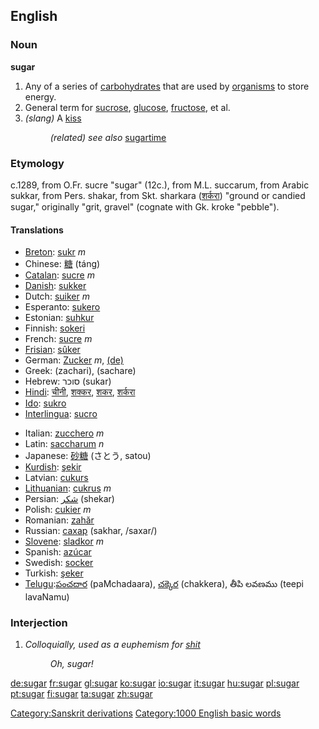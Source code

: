 ==English==

===Noun===
'''sugar'''

#Any of a series of [[carbohydrate]]s that are used by [[organism]]s to store energy.
#General term for [[sucrose]], [[glucose]], [[fructose]], et al.
# ''(slang)'' A [[kiss]]
#: ''(related) see also'' [[sugartime]]

===Etymology===
c.1289, from O.Fr. sucre "sugar" (12c.), from M.L. succarum, from Arabic sukkar, from Pers. shakar, from Skt. sharkara ([[शर्करा]]) "ground or candied sugar," originally "grit, gravel" (cognate with Gk. kroke "pebble").

====Translations====
{{top}}
* [[Breton]]: [[sukr]] ''m''
* Chinese: [[糖]] (táng)
* [[Catalan]]: [[sucre]] ''m''
* [[Danish]]: [[sukker]]
* Dutch: [[suiker]] ''m''
* Esperanto: [[sukero]]
* Estonian: [[suhkur]]
* Finnish: [[sokeri]]
* French: [[sucre]] ''m''
* [[Frisian]]: [[sûker]]
* German: [[Zucker]] ''m'', [[:de:Zucker|(de)]]
* Greek: (zachari), (sachare)
* Hebrew: סוכר (sukar)
* [[Hindi]]: [[चीनी]], [[शक्कर]], [[शकर]], [[शर्करा]]
* [[Ido]]: [[sukro]]
* [[Interlingua]]: [[sucro]]
{{mid}}
* Italian: [[zucchero]] ''m''
* Latin: [[saccharum]] ''n''
* Japanese: [[砂糖]] (さとう, satou)
*[[Kurdish]]: [[şekir]]
* Latvian: [[cukurs]] {{m}}
* [[Lithuanian]]: [[cukrus]] ''m''
* Persian: [[شكر]] (shekar)
* Polish: [[cukier]] ''m''
* Romanian: [[zahăr]]
* Russian: [[сахар]] (sakhar, /saxar/)
* [[Slovene]]: [[sladkor]] ''m''
* Spanish: [[azúcar]]
* Swedish: [[socker]]
* Turkish: [[şeker]]
*[[Telugu]]:[[పంచదార]] (paMchadaara), [[చక్కెర]] (chakkera), తీపి లవణము (teepi lavaNamu)
{{bottom}}

===Interjection===
# ''Colloquially, used as a euphemism for [[shit]]''
#: ''Oh, sugar!''

[[Category:Sanskrit derivations]]
[[Category:1000 English basic words]]

[[de:sugar]]
[[fr:sugar]]
[[gl:sugar]]
[[ko:sugar]]
[[io:sugar]]
[[it:sugar]]
[[hu:sugar]]
[[pl:sugar]]
[[pt:sugar]]
[[fi:sugar]]
[[ta:sugar]]
[[zh:sugar]]